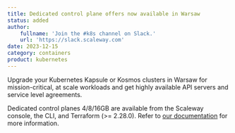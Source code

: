 ```yaml
---
title: Dedicated control plane offers now available in Warsaw
status: added
author:
    fullname: 'Join the #k8s channel on Slack.'
    url: 'https://slack.scaleway.com'
date: 2023-12-15
category: containers
product: kubernetes
---
```


Upgrade your Kubernetes Kapsule or Kosmos clusters in Warsaw for mission-critical, at scale workloads and get highly available API servers and service level agreements. 

Dedicated control planes 4/8/16GB are available from the Scaleway console, the CLI, and Terraform (>= 2.28.0). Refer to [our documentation](/kubernetes/reference-content/kubernetes-control-plane-offers/) for more information.

